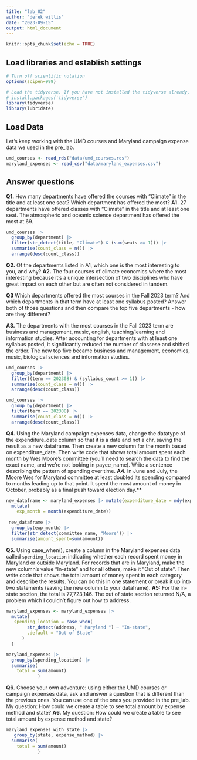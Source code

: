```yaml
---
title: "lab_02"
author: "derek willis"
date: "2023-09-15"
output: html_document
---
```


```r
knitr::opts_chunk$set(echo = TRUE)
```

## Load libraries and establish settings

```r
# Turn off scientific notation
options(scipen=999)

# Load the tidyverse. If you have not installed the tidyverse already, remove the # from the next line and run it first.  
# install.packages('tidyverse')
library(tidyverse)
library(lubridate)
```

## Load Data

Let's keep working with the UMD courses and Maryland campaign expense data we used in the pre_lab.

```r
umd_courses <- read_rds("data/umd_courses.rds")
maryland_expenses <- read_csv("data/maryland_expenses.csv")
```

## Answer questions

**Q1.** How many departments have offered the courses with "Climate" in the title and at least one seat? Which department has offered the most? 
**A1.** 
27 departments have offered classes with "Climate" in the title and at least one seat. The atmospheric and oceanic science department has offered the most at 69.

```r
umd_courses |> 
  group_by(department) |>
  filter(str_detect(title, "Climate") & (sum(seats >= 1))) |>
  summarise(count_class = n()) |>
  arrange(desc(count_class))
```

**Q2.** Of the departments listed in A1, which one is the most interesting to you, and why? 
**A2.** 
The four courses of climate economics where the most interesting because it's a unique intersection of two disciplines who have great impact on each other but are often not considered in tandem.

**Q3** Which departments offered the most courses in the Fall 2023 term? And which departments in that term have at least one syllabus posted? Answer both of those questions and then compare the top five departments - how are they different?

**A3.** 
The departments with the most courses in the Fall 2023 term are business and management, music, english, teaching/learning and information studies. After accounting for departments with at least one syllabus posted, it significantly reduced the number of classese and shifted the order. The new top five became business and management, economics, music, biological sciences and information studies.

```r
umd_courses |> 
  group_by(department) |>
  filter((term == 202308) & (syllabus_count >= 1)) |>
  summarise(count_class = n()) |>
  arrange(desc(count_class))
```
```r
umd_courses |> 
  group_by(department) |>
  filter(term == 202308) |>
  summarise(count_class = n()) |>
  arrange(desc(count_class))
```

**Q4.** Using the Maryland campaign expenses data, change the datatype of the expenditure_date column so that it is a date and not a chr, saving the result as a new dataframe. Then create a new column for the month based on expenditure_date. Then write code that shows total amount spent each month by Wes Moore's committee (you'll need to search the data to find the exact name, and we're not looking in payee_name). Write a sentence describing the pattern of spending over time. 
**A4.** 
In June and July, the Moore Wes for Maryland committee at least doubled its spending compared to months leading up to that point. It spent the most amount of money in October, probably as a final push toward election day.**

```r
new_dataframe <- maryland_expenses |> mutate(expenditure_date = mdy(expenditure_date)) |>
  mutate(
    exp_month = month(expenditure_date))
   
 new_dataframe |> 
  group_by(exp_month) |>
  filter(str_detect(committee_name, "Moore")) |>
  summarise(amount_spent=sum(amount))
```


**Q5.** Using case_when(), create a column in the Maryland expenses data called `spending_location` indicating whether each record spent money in Maryland or outside Maryland. For records that are in Maryland, make the new column's value "In-state" and for all others, make it "Out of state". Then write code that shows the total amount of money spent in each category and describe the results. You can do this in one statement or break it up into two statements (saving the new column to your dataframe).
**A5:** 
For the in-state section, the total is 77,723,146. The out of state section returned N/A, a problem which I couldn't figure out how to address.

```r
maryland_expenses <- maryland_expenses |>
  mutate(
   spending_location = case_when(
        str_detect(address, " Maryland ") ~ "In-state", 
        .default = "Out of State"
      )
  )

maryland_expenses |>
  group_by(spending_location) |>
  summarise(
    total = sum(amount)
            )
```

**Q6.** Choose your own adventure: using either the UMD courses or campaign expenses data, ask and answer a question that is different than the previous ones. You can use one of the ones you provided in the pre_lab. My question: How could we create a table to see total amount by expense method and state?
**A6.** My question: How could we create a table to see total amount by expense method and state?

```r
maryland_expenses_with_state |>
   group_by(state, expense_method) |>
  summarise(
    total = sum(amount)
            )
```
